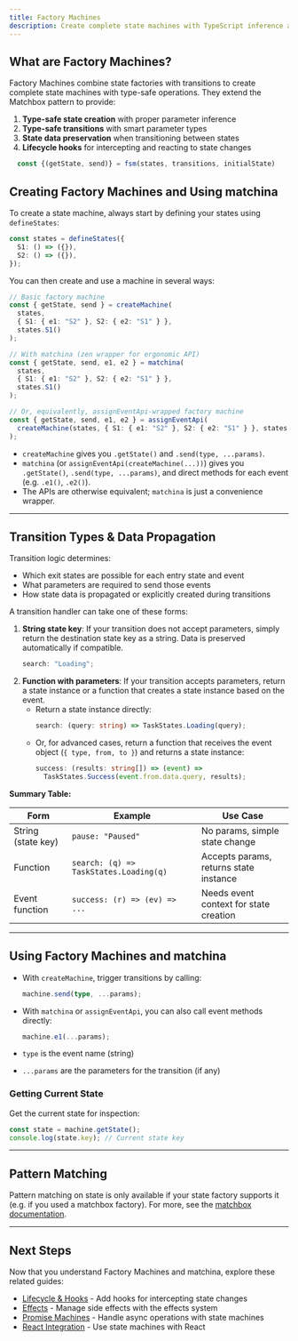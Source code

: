 ```yaml
---
title: Factory Machines
description: Create complete state machines with TypeScript inference and type-safe transitions
---
```



## What are Factory Machines?

Factory Machines combine state factories with transitions to create complete state machines with type-safe operations. They extend the Matchbox pattern to provide:

1. **Type-safe state creation** with proper parameter inference
2. **Type-safe transitions** with smart parameter types
3. **State data preservation** when transitioning between states
4. **Lifecycle hooks** for intercepting and reacting to state changes

```ts
  const {(getState, send)} = fsm(states, transitions, initialState)
```

## Creating Factory Machines and Using matchina

To create a state machine, always start by defining your states using `defineStates`:

```ts
const states = defineStates({
  S1: () => ({}),
  S2: () => ({}),
});
```

You can then create and use a machine in several ways:

```ts
// Basic factory machine
const { getState, send } = createMachine(
  states,
  { S1: { e1: "S2" }, S2: { e2: "S1" } },
  states.S1()
);

// With matchina (zen wrapper for ergonomic API)
const { getState, send, e1, e2 } = matchina(
  states,
  { S1: { e1: "S2" }, S2: { e2: "S1" } },
  states.S1()
);

// Or, equivalently, assignEventApi-wrapped factory machine
const { getState, send, e1, e2 } = assignEventApi(
  createMachine(states, { S1: { e1: "S2" }, S2: { e2: "S1" } }, states.S1())
);
```

- `createMachine` gives you `.getState()` and `.send(type, ...params)`.
- `matchina` (or `assignEventApi(createMachine(...))`) gives you `.getState()`, `.send(type, ...params)`, and direct methods for each event (e.g. `.e1()`, `.e2()`).
- The APIs are otherwise equivalent; `matchina` is just a convenience wrapper.

---

## Transition Types & Data Propagation

Transition logic determines:

- Which exit states are possible for each entry state and event
- What parameters are required to send those events
- How state data is propagated or explicitly created during transitions

A transition handler can take one of these forms:

1. **String state key**: If your transition does not accept parameters, simply return the destination state key as a string. Data is preserved automatically if compatible.
   ```ts
   search: "Loading";
   ```
2. **Function with parameters**: If your transition accepts parameters, return a state instance or a function that creates a state instance based on the event.
   - Return a state instance directly:
     ```ts
     search: (query: string) => TaskStates.Loading(query);
     ```
   - Or, for advanced cases, return a function that receives the event object (`{ type, from, to }`) and returns a state instance:
     ```ts
     success: (results: string[]) => (event) =>
       TaskStates.Success(event.from.data.query, results);
     ```

**Summary Table:**

| Form               | Example                                | Use Case                               |
| ------------------ | -------------------------------------- | -------------------------------------- |
| String (state key) | `pause: "Paused"`                      | No params, simple state change         |
| Function           | `search: (q) => TaskStates.Loading(q)` | Accepts params, returns state instance |
| Event function     | `success: (r) => (ev) => ...`          | Needs event context for state creation |

---

## Using Factory Machines and matchina

- With `createMachine`, trigger transitions by calling:
  ```ts
  machine.send(type, ...params);
  ```
- With `matchina` or `assignEventApi`, you can also call event methods directly:

  ```ts
  machine.e1(...params);
  ```

- `type` is the event name (string)
- `...params` are the parameters for the transition (if any)

### Getting Current State

Get the current state for inspection:

```ts
const state = machine.getState();
console.log(state.key); // Current state key
```

---

## Pattern Matching

Pattern matching on state is only available if your state factory supports it (e.g. if you used a matchbox factory). For more, see the [matchbox documentation](./matchbox/).

---

## Next Steps

Now that you understand Factory Machines and matchina, explore these related guides:

- [Lifecycle & Hooks](./lifecycle/) - Add hooks for intercepting state changes
- [Effects](./effects/) - Manage side effects with the effects system
- [Promise Machines](./promises/) - Handle async operations with state machines
- [React Integration](./integrations/) - Use state machines with React
